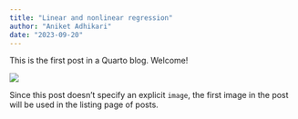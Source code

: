```yaml
---
title: "Linear and nonlinear regression"
author: "Aniket Adhikari"
date: "2023-09-20"
---
```


This is the first post in a Quarto blog. Welcome!

![](thumbnail.jpg)

Since this post doesn't specify an explicit `image`, the first image in the post will be used in the listing page of posts.
